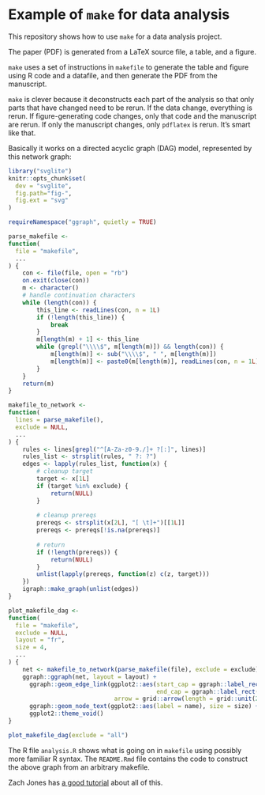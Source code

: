 # Example of `make` for data analysis

This repository shows how to use `make` for a data analysis project.

The paper (PDF) is generated from a LaTeX source file, a table, and a figure.

`make` uses a set of instructions in `makefile` to generate the table and figure using R code and a datafile, and then generate the PDF from the manuscript.

`make` is clever because it deconstructs each part of the analysis so that only parts that have changed need to be rerun. If the data change, everything is rerun. If figure-generating code changes, only that code and the manuscript are rerun. If only the manuscript changes, only `pdflatex` is rerun. It's smart like that.

Basically it works on a directed acyclic graph (DAG) model, represented by this network graph:

```r
library("svglite")
knitr::opts_chunk$set(
  dev = "svglite",
  fig.path="fig-",
  fig.ext = "svg"
)
```

```r
requireNamespace("ggraph", quietly = TRUE)

parse_makefile <-
function(
  file = "makefile",
  ...
) {
    con <- file(file, open = "rb")
    on.exit(close(con))
    m <- character()
    # handle continuation characters
    while (length(con)) {
        this_line <- readLines(con, n = 1L)
        if (!length(this_line)) {
            break
        }
        m[length(m) + 1] <- this_line
        while (grepl("\\\\$", m[length(m)]) && length(con)) {
            m[length(m)] <- sub("\\\\$", " ", m[length(m)])
            m[length(m)] <- paste0(m[length(m)], readLines(con, n = 1L))
        }
    }
    return(m)
}

makefile_to_network <-
function(
  lines = parse_makefile(),
  exclude = NULL,
  ...
) {
    rules <- lines[grepl("^[A-Za-z0-9./]+ ?[:]", lines)]
    rules_list <- strsplit(rules, " ?: ?")
    edges <- lapply(rules_list, function(x) {
        # cleanup target
        target <- x[1L]
        if (target %in% exclude) {
            return(NULL)
        }
        
        # cleanup prereqs
        prereqs <- strsplit(x[2L], "[ \t]+")[[1L]]
        prereqs <- prereqs[!is.na(prereqs)]
        
        # return
        if (!length(prereqs)) {
            return(NULL)
        }
        unlist(lapply(prereqs, function(z) c(z, target)))
    })
    igraph::make_graph(unlist(edges))
}

plot_makefile_dag <-
function(
  file = "makefile",
  exclude = NULL,
  layout = "fr",
  size = 4,
  ...
) {
    net <- makefile_to_network(parse_makefile(file), exclude = exclude)
    ggraph::ggraph(net, layout = layout) + 
      ggraph::geom_edge_link(ggplot2::aes(start_cap = ggraph::label_rect(node1.name),
                                          end_cap = ggraph::label_rect(node2.name)), 
                              arrow = grid::arrow(length = grid::unit(2, 'mm'))) + 
      ggraph::geom_node_text(ggplot2::aes(label = name), size = size) +
      ggplot2::theme_void()
}

plot_makefile_dag(exclude = "all")
```

The R file `analysis.R` shows what is going on in `makefile` using possibly more familiar R syntax. The `README.Rmd` file contains the code to construct the above graph from an arbitrary makefile.

Zach Jones has [a good tutorial](http://zmjones.com/make/) about all of this.
